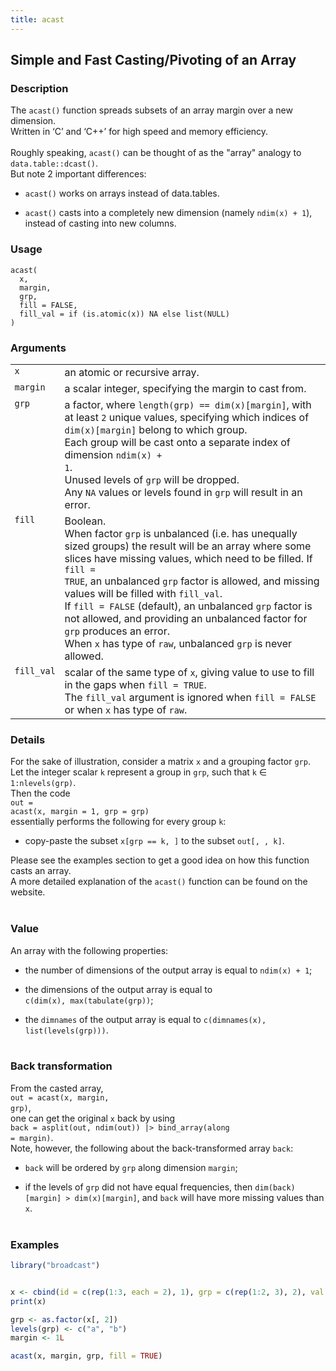 ```yaml
---
title: acast
---
```

## Simple and Fast Casting/Pivoting of an Array {.unnumbered}


### Description

The <code>acast()</code> function spreads subsets of an array margin over a new dimension. <br />
Written in 'C' and 'C++' for high speed and memory efficiency. <br />
<br />
Roughly speaking, <code>acast()</code> can be thought of as the &quot;array&quot; analogy to
<code>data.table::dcast()</code>. <br />
But note 2 important differences:


<ul>
<li> <code>acast()</code> works on arrays instead of data.tables.

</li>
<li> <code>acast()</code> casts into a completely new dimension
(namely <code>ndim(x) + 1</code>),
instead of casting into new columns.

</li></ul>



### Usage

<pre><code class='language-R'>acast(
  x,
  margin,
  grp,
  fill = FALSE,
  fill_val = if (is.atomic(x)) NA else list(NULL)
)
</code></pre>


### Arguments

<table>
<tr><td style = "white-space: collapse; font-family: monospace; vertical-align: top"><code id="x">x</code></td>
<td>
an atomic or recursive array.
</td></tr>
<tr><td style = "white-space: collapse; font-family: monospace; vertical-align: top"><code id="margin">margin</code></td>
<td>
a scalar integer, specifying the margin to cast from.
</td></tr>
<tr><td style = "white-space: collapse; font-family: monospace; vertical-align: top"><code id="grp">grp</code></td>
<td>
a factor, where <code>length(grp) == dim(x)[margin]</code>, with at least <code>2</code> unique values,
specifying which indices of <code>dim(x)[margin]</code> belong to which group. <br />
Each group will be cast onto a separate index of dimension <code>ndim(x) + 1</code>. <br />
Unused levels of <code>grp</code> will be dropped. <br />
Any <code>NA</code> values or levels found in <code>grp</code> will result in an error.
</td></tr>
<tr><td style = "white-space: collapse; font-family: monospace; vertical-align: top"><code id="fill">fill</code></td>
<td>
Boolean. <br />
When factor <code>grp</code> is unbalanced (i.e. has unequally sized groups)
the result will be an array where some slices have missing values, which need to be filled.
If <code>fill = TRUE</code>, an unbalanced <code>grp</code> factor is allowed,
and missing values will be filled with <code>fill_val</code>. <br />
If <code>fill = FALSE</code> (default), an unbalanced <code>grp</code> factor is not allowed,
and providing an unbalanced factor for <code>grp</code> produces an error. <br />
When <code>x</code> has type of <code>raw</code>, unbalanced <code>grp</code> is never allowed.
</td></tr>
<tr><td style = "white-space: collapse; font-family: monospace; vertical-align: top"><code id="fill_val">fill_val</code></td>
<td>
scalar of the same type of <code>x</code>,
giving value to use to fill in the gaps when <code>fill = TRUE</code>. <br />
The <code>fill_val</code> argument is ignored when <code>fill = FALSE</code> or when <code>x</code> has type of <code>raw</code>.
</td></tr>
</table>


### Details

For the sake of illustration, consider a matrix <code>x</code> and a grouping factor <code>grp</code>. <br />
Let the integer scalar <code>k</code> represent a group in <code>grp</code>, such that <code>k</code> $\in$ <code>1:nlevels(grp)</code>. <br />
Then the code <br />
<code>out = acast(x, margin = 1, grp = grp)</code> <br />
essentially performs the following for every group <code>k</code>:


<ul>
<li> copy-paste the subset <code>x[grp == k, ]</code> to the subset <code>out[, , k]</code>.

</li></ul>

Please see the examples section
to get a good idea on how this function casts an array. <br />
A more detailed explanation of the <code>acast()</code> function
can be found on the website. <br /> <br />



### Value

An array with the following properties:


<ul>
<li> the number of dimensions of the output array is equal to <code>ndim(x) + 1</code>;

</li>
<li> the dimensions of the output array is equal to <code style="white-space: pre;">c(dim(x), max(tabulate(grp))</code>;

</li>
<li> the <code>dimnames</code> of the output array is equal to <code>c(dimnames(x), list(levels(grp)))</code>. <br /> <br />

</li></ul>



### Back transformation

From the casted array, <br />
<code>out = acast(x, margin, grp)</code>, <br />
one can get the original <code>x</code> back by using <br />
<code>back = asplit(out, ndim(out)) |&gt; bind_array(along = margin)</code>. <br />
Note, however, the following about the back-transformed array <code>back</code>:


<ul>
<li> <code>back</code> will be ordered by <code>grp</code> along dimension <code>margin</code>;

</li>
<li> if the levels of <code>grp</code> did not have equal frequencies,
then <code>dim(back)[margin] &gt; dim(x)[margin]</code>,
and <code>back</code> will have more missing values than <code>x</code>. <br /> <br />

</li></ul>



### Examples
```r
library("broadcast")


x <- cbind(id = c(rep(1:3, each = 2), 1), grp = c(rep(1:2, 3), 2), val = rnorm(7))
print(x)

grp <- as.factor(x[, 2])
levels(grp) <- c("a", "b")
margin <- 1L

acast(x, margin, grp, fill = TRUE)


```

